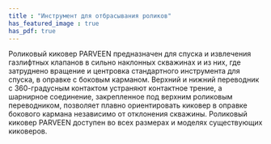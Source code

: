 ```yaml
---
title : "Инструмент для отбрасывания роликов"
has_featured_image : true
has_pdf: true
---
```


Роликовый киковер PARVEEN предназначен для спуска и извлечения газлифтных клапанов в сильно наклонных скважинах и из них, где затруднено вращение и центровка стандартного инструмента для спуска, в оправке с боковым карманом. Верхний и нижний переводник с 360-градусным контактом устраняют контактное трение, а шарнирное соединение, закрепленное под верхним роликовым переводником, позволяет плавно ориентировать киковер в оправке бокового кармана независимо от отклонения скважины.
Роликовый киковер PARVEEN доступен во всех размерах и моделях существующих киковеров.